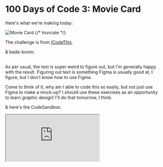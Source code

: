 
# 100 Days of Code 3: Movie Card

Here's what we're making today:

![Movie Card](./movie_card.webp)
{/* truncate */}

The challenge is from [ICodeThis](https://icodethis.com/modes/design-to-code/57/submissions).

& bada-boom:

<MovieCard />
<br />
As per usual, the text is super weird to figure out, but I'm generally happy
with the result. Figuring out text is something Figma is usually good at, I
figure, but I don't know how to use Figma.

Come to think of it, why am I able to code this so easily, but not just use
Figma to make a mock-up? I should use these exercises as an opportunity to learn
graphic design! I'll do that tomorrow, I think.

& here's the CodeSandbox:

<iframe
  src='https://codesandbox.io/embed/xpkny3?view=Editor+%2B+Preview&module=%2Fsrc%2Fmovie-card.tsx'
  style={{
    width: '100%',
    height: '500px',
    border: '0',
    borderRadius: '4px',
  }}
  title='movie-card'
></iframe>
